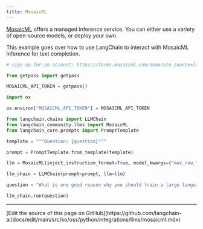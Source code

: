 ```yaml
---
title: MosaicML
---
```


[MosaicML](https://docs.mosaicml.com/en/latest/inference.html) offers a managed inference service. You can either use a variety of open-source models, or deploy your own.

This example goes over how to use LangChain to interact with MosaicML Inference for text completion.

```python
# sign up for an account: https://forms.mosaicml.com/demo?utm_source=langchain

from getpass import getpass

MOSAICML_API_TOKEN = getpass()
```

```python
import os

os.environ["MOSAICML_API_TOKEN"] = MOSAICML_API_TOKEN
```

```python
from langchain.chains import LLMChain
from langchain_community.llms import MosaicML
from langchain_core.prompts import PromptTemplate
```

```python
template = """Question: {question}"""

prompt = PromptTemplate.from_template(template)
```

```python
llm = MosaicML(inject_instruction_format=True, model_kwargs={"max_new_tokens": 128})
```

```python
llm_chain = LLMChain(prompt=prompt, llm=llm)
```

```python
question = "What is one good reason why you should train a large language model on domain specific data?"

llm_chain.run(question)
```

---

<Callout icon="pen-to-square" iconType="regular">
  [Edit the source of this page on GitHub](https://github.com/langchain-ai/docs/edit/main/src/ko/oss/python/integrations/llms/mosaicml.mdx)
</Callout>
